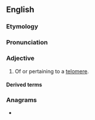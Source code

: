 ==English==

===Etymology===
{{suffix|en|telomere|ic}}

===Pronunciation===
{{IPA|en|/ˌtɛləˈmɛɹɪk/|/ˌtiːləˈmɛɹɪk/|/ˌtiːləˈmɪəɹɪk/}}

===Adjective===
{{en-adj|-}}

# Of or pertaining to a [[telomere]].

====Derived terms====
{{der2|en
|intratelomeric
|extratelomeric
|peritelomeric
|telomerically
|nontelomeric
|heterotelomeric
|homotelomeric
|multitelomeric}}

===Anagrams===
* {{anagrams|en|a=ceeilmort|merotelic}}
